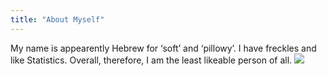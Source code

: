 ```yaml
---
title: "About Myself"
---
```


My name is appearently Hebrew for 'soft' and 'pillowy'. I have freckles and like Statistics. Overall, therefore, I am the least likeable person of all.
![](img/billgatesdataanalysis.jpg)